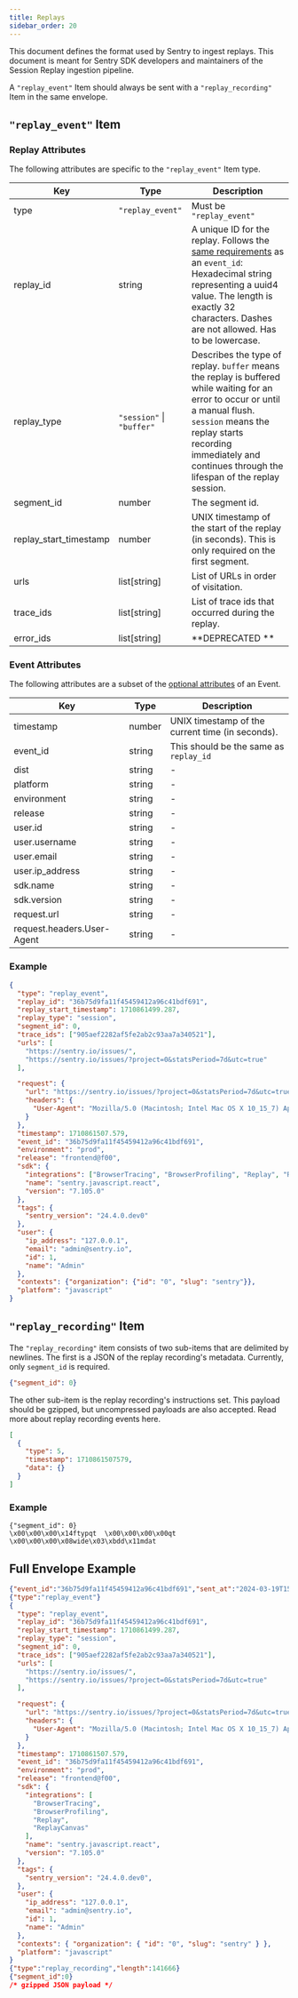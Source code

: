```yaml
---
title: Replays
sidebar_order: 20
---
```


This document defines the format used by Sentry to ingest replays. This
document is meant for Sentry SDK developers and maintainers of the Session Replay
ingestion pipeline.

A `"replay_event"` Item should always be sent with a `"replay_recording"` Item
in the same envelope.

## `"replay_event"` Item

### Replay Attributes

The following attributes are specific to the `"replay_event"` Item type.

| Key                    | Type                      | Description                                                                                                                                                                                                                                                                        |
| ---------------------- | ------------------------- | ---------------------------------------------------------------------------------------------------------------------------------------------------------------------------------------------------------------------------------------------------------------------------------- |
| type                   | `"replay_event"`          | Must be `"replay_event"`                                                                                                                                                                                                                                                           |
| replay_id              | string                    | A unique ID for the replay. Follows the [same requirements](https://develop.sentry.dev/sdk/event-payloads/#required-attributes) as an `event_id`: Hexadecimal string representing a uuid4 value. The length is exactly 32 characters. Dashes are not allowed. Has to be lowercase. |
| replay_type            | `"session"` \| `"buffer"` | Describes the type of replay. `buffer` means the replay is buffered while waiting for an error to occur or until a manual flush. `session` means the replay starts recording immediately and continues through the lifespan of the replay session.                                 |
| segment_id             | number                    | The segment id.                                                                                                                                                                                                                                                                    |
| replay_start_timestamp | number                    | UNIX timestamp of the start of the replay (in seconds). This is only required on the first segment.                                                                                                                                                                                |
| urls                   | list[string]              | List of URLs in order of visitation.                                                                                                                                                                                                                                               |
| trace_ids              | list[string]              | List of trace ids that occurred during the replay.                                                                                                                                                                                                                                 |
| error_ids              | list[string]              | **DEPRECATED **                                                                                                                                                                                                                                                                    |

### Event Attributes

The following attributes are a subset of the [optional attributes](https://develop.sentry.dev/sdk/event-payloads/#optional-attributes) of an Event.

| Key                        | Type   | Description                                      |
| -------------------------- | ------ | ------------------------------------------------ |
| timestamp                  | number | UNIX timestamp of the current time (in seconds). |
| event_id                   | string | This should be the same as `replay_id`           |
| dist                       | string | -                                                |
| platform                   | string | -                                                |
| environment                | string | -                                                |
| release                    | string | -                                                |
| user.id                    | string | -                                                |
| user.username              | string | -                                                |
| user.email                 | string | -                                                |
| user.ip_address            | string | -                                                |
| sdk.name                   | string | -                                                |
| sdk.version                | string | -                                                |
| request.url                | string | -                                                |
| request.headers.User-Agent | string | -                                                |

### Example

```json
{
  "type": "replay_event",
  "replay_id": "36b75d9fa11f45459412a96c41bdf691",
  "replay_start_timestamp": 1710861499.287,
  "replay_type": "session",
  "segment_id": 0,
  "trace_ids": ["905aef2282af5fe2ab2c93aa7a340521"],
  "urls": [
    "https://sentry.io/issues/",
    "https://sentry.io/issues/?project=0&statsPeriod=7d&utc=true"
  ],

  "request": {
    "url": "https://sentry.io/issues/?project=0&statsPeriod=7d&utc=true",
    "headers": {
      "User-Agent": "Mozilla/5.0 (Macintosh; Intel Mac OS X 10_15_7) AppleWebKit/537.36 (KHTML, like Gecko) Chrome/122.0.0.0 Safari/537.36"
    }
  },
  "timestamp": 1710861507.579,
  "event_id": "36b75d9fa11f45459412a96c41bdf691",
  "environment": "prod",
  "release": "frontend@f00",
  "sdk": {
    "integrations": ["BrowserTracing", "BrowserProfiling", "Replay", "ReplayCanvas"],
    "name": "sentry.javascript.react",
    "version": "7.105.0"
  },
  "tags": {
    "sentry_version": "24.4.0.dev0"
  },
  "user": {
    "ip_address": "127.0.0.1",
    "email": "admin@sentry.io",
    "id": 1,
    "name": "Admin"
  },
  "contexts": {"organization": {"id": "0", "slug": "sentry"}},
  "platform": "javascript"
}
```

## `"replay_recording"` Item

The `"replay_recording"` item consists of two sub-items that are delimited by newlines. The first is a JSON of the replay recording's metadata. Currently, only `segment_id` is required.

```json
{"segment_id": 0}
```

The other sub-item is the replay recording's instructions set. This payload should be gzipped, but uncompressed payloads are also accepted. Read more about <Link to="/sdk/event-payloads/replay-recording/">replay recording events here</Link>.

```json
[
  {
    "type": 5,
    "timestamp": 1710861507579,
    "data": {}
  }
]
```

### Example

```
{"segment_id": 0}
\x00\x00\x00\x14ftypqt  \x00\x00\x00\x00qt  \x00\x00\x00\x08wide\x03\xbdd\x11mdat
```

## Full Envelope Example

```json
{"event_id":"36b75d9fa11f45459412a96c41bdf691","sent_at":"2024-03-19T15:18:27.581Z","sdk":{"name":"sentry.javascript.react","version":"7.105.0"}}
{"type":"replay_event"}
{
  "type": "replay_event",
  "replay_id": "36b75d9fa11f45459412a96c41bdf691",
  "replay_start_timestamp": 1710861499.287,
  "replay_type": "session",
  "segment_id": 0,
  "trace_ids": ["905aef2282af5fe2ab2c93aa7a340521"],
  "urls": [
    "https://sentry.io/issues/",
    "https://sentry.io/issues/?project=0&statsPeriod=7d&utc=true"
  ],

  "request": {
    "url": "https://sentry.io/issues/?project=0&statsPeriod=7d&utc=true",
    "headers": {
      "User-Agent": "Mozilla/5.0 (Macintosh; Intel Mac OS X 10_15_7) AppleWebKit/537.36 (KHTML, like Gecko) Chrome/122.0.0.0 Safari/537.36"
    }
  },
  "timestamp": 1710861507.579,
  "event_id": "36b75d9fa11f45459412a96c41bdf691",
  "environment": "prod",
  "release": "frontend@f00",
  "sdk": {
    "integrations": [
      "BrowserTracing",
      "BrowserProfiling",
      "Replay",
      "ReplayCanvas"
    ],
    "name": "sentry.javascript.react",
    "version": "7.105.0"
  },
  "tags": {
    "sentry_version": "24.4.0.dev0",
  },
  "user": {
    "ip_address": "127.0.0.1",
    "email": "admin@sentry.io",
    "id": 1,
    "name": "Admin"
  },
  "contexts": { "organization": { "id": "0", "slug": "sentry" } },
  "platform": "javascript"
}
{"type":"replay_recording","length":141666}
{"segment_id":0}
/* gzipped JSON payload */
```
